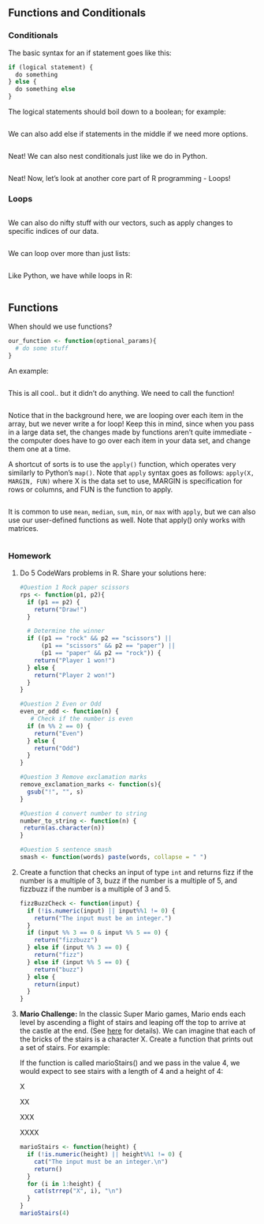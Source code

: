 ## Functions and Conditionals

### Conditionals

The basic syntax for an if statement goes like this:

```r
if (logical statement) {
  do something
} else {
  do something else
}
```

The logical statements should boil down to a boolean; for example:

```r

```

We can also add else if statements in the middle if we need more options.

```r

```

Neat! We can also nest conditionals just like we do in Python.

```r

    
```

Neat! Now, let's look at another core part of R programming - Loops!

### Loops

```r

```

We can also do nifty stuff with our vectors, such as apply changes to specific indices of our data.

```r

```

We can loop over more than just lists:

```r

```

Like Python, we have while loops in R:

```r

```

## Functions

When should we use functions?

```r
our_function <- function(optional_params){
  # do some stuff
}
```

An example:

```r

```

This is all cool.. but it didn't do anything. We need to call the function!

```r

```

Notice that in the background here, we are looping over each item in the array, but we never write a for loop! Keep this in mind, since when you pass in a large data set, the changes made by functions aren't quite immediate - the computer does have to go over each item in your data set, and change them one at a time.

A shortcut of sorts is to use the `apply()` function, which operates very similarly to Python's `map()`. Note that `apply` syntax goes as follows: `apply(X, MARGIN, FUN)` where X is the data set to use, MARGIN is specification for rows or columns, and FUN is the function to apply.

```r

```

It is common to use `mean`, `median`, `sum`, `min`, or `max` with `apply`, but we can also use our user-defined functions as well. Note that apply() only works with matrices.

```r

```

### Homework

1.  Do 5 CodeWars problems in R. Share your solutions here:

    ```r
    #Question 1 Rock paper scissors
    rps <- function(p1, p2){
      if (p1 == p2) {
        return("Draw!")
      }
      
      # Determine the winner
      if ((p1 == "rock" && p2 == "scissors") ||
          (p1 == "scissors" && p2 == "paper") ||
          (p1 == "paper" && p2 == "rock")) {
        return("Player 1 won!")
      } else {
        return("Player 2 won!")
      }
    }

    #Question 2 Even or Odd
    even_or_odd <- function(n) {
       # Check if the number is even
      if (n %% 2 == 0) {
        return("Even")
      } else {
        return("Odd")
      }
    }

    #Question 3 Remove exclamation marks
    remove_exclamation_marks <- function(s){
      gsub("!", "", s)
    }

    #Question 4 convert number to string
    number_to_string <- function(n) {
     return(as.character(n))
    }

    #Question 5 sentence smash
    smash <- function(words) paste(words, collapse = " ")
    ```

2.  Create a function that checks an input of type `int` and returns fizz if the number is a multiple of 3, buzz if the number is a multiple of 5, and fizzbuzz if the number is a multiple of 3 and 5.

    ```r
    fizzBuzzCheck <- function(input) {
      if (!is.numeric(input) || input%%1 != 0) {
        return("The input must be an integer.")
      }
      if (input %% 3 == 0 & input %% 5 == 0) {
        return("fizzbuzz")
      } else if (input %% 3 == 0) {
        return("fizz")
      } else if (input %% 5 == 0) {
        return("buzz")
      } else {
        return(input)
      }
    }

    ```

3.  **Mario Challenge:** In the classic Super Mario games, Mario ends each level by ascending a flight of stairs and leaping off the top to arrive at the castle at the end. (See [here](https://youtu.be/-avspZlbOWU?t=55) for details). We can imagine that each of the bricks of the stairs is a character X. Create a function that prints out a set of stairs. For example:

    If the function is called marioStairs() and we pass in the value 4, we would expect to see stairs with a length of 4 and a height of 4:

    X

    XX

    XXX

    XXXX

    ```r
    marioStairs <- function(height) {
      if (!is.numeric(height) || height%%1 != 0) {
        cat("The input must be an integer.\n")
        return()
      }
      for (i in 1:height) {
        cat(strrep("X", i), "\n")
      }
    }
    marioStairs(4)

    ```
